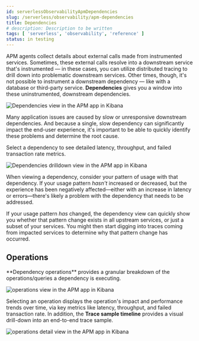 ```yaml
---
id: serverlessObservabilityApmDependencies
slug: /serverless/observability/apm-dependencies
title: Dependencies
# description: Description to be written
tags: [ 'serverless', 'observability', 'reference' ]
status: in testing
---
```



<Testing />

APM agents collect details about external calls made from instrumented services.
Sometimes, these external calls resolve into a downstream service that's instrumented &mdash; in these cases,
you can utilize <DocLink id="serverlessObservabilityApmTraceSampleTimeline" section="distributed-tracing">distributed tracing</DocLink> to drill down into problematic downstream services.
Other times, though, it's not possible to instrument a downstream dependency &mdash;
like with a database or third-party service.
**Dependencies** gives you a window into these uninstrumented, downstream dependencies.

![Dependencies view in the APM app in Kibana](images/dependencies/dependencies.png)

Many application issues are caused by slow or unresponsive downstream dependencies.
And because a single, slow dependency can significantly impact the end-user experience,
it's important to be able to quickly identify these problems and determine the root cause.

Select a dependency to see detailed latency, throughput, and failed transaction rate metrics.

![Dependencies drilldown view in the APM app in Kibana](images/dependencies/dependencies-drilldown.png)

When viewing a dependency, consider your pattern of usage with that dependency.
If your usage pattern _hasn't_ increased or decreased,
but the experience has been negatively affected&mdash;either with an increase in latency or errors&mdash;there's
likely a problem with the dependency that needs to be addressed.

If your usage pattern _has_ changed, the dependency view can quickly show you whether
that pattern change exists in all upstream services, or just a subset of your services.
You might then start digging into traces coming from
impacted services to determine why that pattern change has occurred.

## Operations

<DocCallOut template="beta" />
**Dependency operations** provides a granular breakdown of the operations/queries a dependency is executing.

![operations view in the APM app in Kibana](images/dependencies/operations.png)

Selecting an operation displays the operation's impact and performance trends over time, via key metrics like latency, throughput, and failed transaction rate. In addition, the <DocLink id="serverlessObservabilityApmTraceSampleTimeline">**Trace sample timeline**</DocLink> provides a visual drill-down into an end-to-end trace sample.

![operations detail view in the APM app in Kibana](images/dependencies/operations-detail.png)
